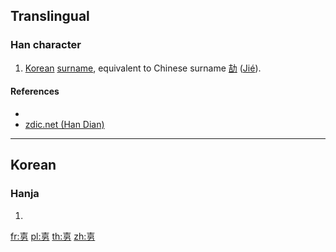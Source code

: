 {{character info/new}}
==Translingual==

===Han character===
{{Han char|rn=19|rad=力|as=06|sn=8|four=|canj=GRKS|ids=⿱吉力}}

# [[Korean]] [[surname]], equivalent to Chinese surname [[劼]] ([[jié|Jié]]).

====References====
* {{Han ref|kx=0147.231|uh=351B|ud=13595}}
* [http://www.zdic.net/zd/zi2/ZdicE3Zdic94Zdic9B.htm zdic.net (Han Dian)]

----

==Korean==

===Hanja===
{{ko-hanja|hangeul=할|rv=hal|mr=hal|y=hal}}

# {{defn|lang=ko|sort=力06}}

[[fr:㔛]]
[[pl:㔛]]
[[th:㔛]]
[[zh:㔛]]